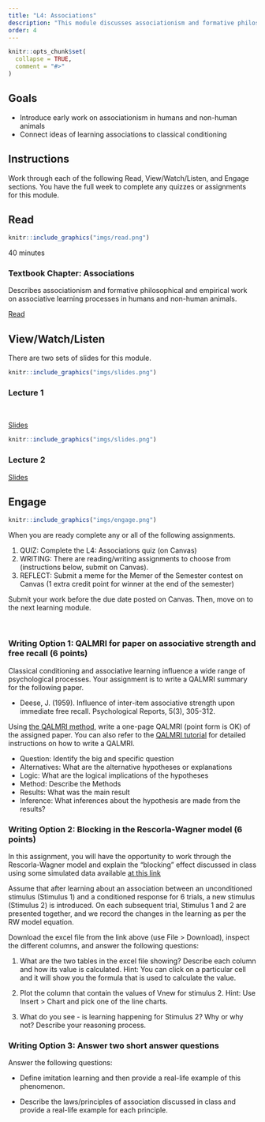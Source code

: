 ```yaml
---
title: "L4: Associations"
description: "This module discusses associationism and formative philosophical and empirical work on associative learning processes in humans and non-human animals."
order: 4
---
```


```r
knitr::opts_chunk$set(
  collapse = TRUE,
  comment = "#>"
)
```

## Goals

- Introduce early work on associationism in humans and non-human animals
- Connect ideas of learning associations to classical conditioning


## Instructions 

Work through each of the following Read, View/Watch/Listen, and Engage sections. You have the full week to complete any quizzes or assignments for this module.

## Read 

:::::{.card .border .border-2 .border-info .mb-3}
:::: {.grid .g-0}
::: {.g-col-3}
:::: {.card-body}

```r
knitr::include_graphics("imgs/read.png")
```

40 minutes

::::
:::

::: {.g-col-9}
:::: {.card-body}
### Textbook Chapter: Associations

Describes associationism and formative philosophical and empirical work on associative learning processes in humans and non-human animals.

<a class="btn btn-outline-info" href="https://teaching-me.github.io/cognition/textbook/C5_Associations.html" role="button">Read</a>
::::
:::
::::
:::::


## View/Watch/Listen {.mt-5}

There are two sets of slides for this module.

:::::{.card .border .border-2 .border-info .mb-3}
:::: {.grid .g-0}
::: {.g-col-3}
:::: {.card-body}

```r
knitr::include_graphics("imgs/slides.png")
```

::::
:::

::: {.g-col-9}
:::: {.card-body}
### Lecture 1
<br>

<a class="btn btn-outline-info" href="https://teaching-me.github.io/cognition/slides/L4_associations_1.pdf" role="button">Slides</a>

::::
:::
::::
:::::

:::::{.card .border .border-2 .border-info .mb-3}
:::: {.grid .g-0}
::: {.g-col-3}
:::: {.card-body}

```r
knitr::include_graphics("imgs/slides.png")
```



::::
:::

::: {.g-col-9}
:::: {.card-body}
### Lecture 2

<a class="btn btn-outline-info" href="https://teaching-me.github.io/cognition/slides/L4_associations_2.pdf" role="button">Slides</a>


::::
:::
::::
:::::

## Engage {.mt-5}

:::::{.card .border .border-2 .border-info}
:::: {.grid .g-0}
::: {.g-col-3}
:::: {.card-body}

```r
knitr::include_graphics("imgs/engage.png")
```


::::
:::

::: {.g-col-9}
:::: {.card-body}

When you are ready complete any or all of the following assignments.

1. QUIZ: Complete the L4: Associations quiz (on Canvas)
2. WRITING: There are reading/writing assignments to choose from (instructions below, submit on Canvas).
3. REFLECT: Submit a meme for the Memer of the Semester contest on Canvas (1 extra credit point for winner at the end of the semester)

Submit your work before the due date posted on Canvas. Then, move on to the next learning module.
::::
:::
::::
:::::

<br>

### Writing Option 1: QALMRI for paper on associative strength and free recall (6 points)

Classical conditioning and associative learning influence a wide range of psychological processes. Your assignment is to write a QALMRI summary for the following paper.

- Deese, J. (1959). Influence of inter-item associative strength upon immediate free recall. Psychological Reports, 5(3), 305-312.

Using [the QALMRI method](https://teaching-me.github.io/cognition/textbook/C1_What_is_Cognition.html#the-qalmri-method), write a one-page QALMRI (point form is OK) of the assigned paper. You can also refer to the [QALMRI tutorial](https://teaching-me.github.io/cognition/articles/modules/QALMRI.html) for detailed instructions on how to write a QALMRI.

- Question: Identify the big and specific question
- Alternatives: What are the alternative hypotheses or explanations
- Logic: What are the logical implications of the hypotheses
- Method: Describe the Methods
- Results: What was the main result
- Inference: What inferences about the hypothesis are made from the results?

### Writing Option 2: Blocking in the Rescorla-Wagner model (6 points)

In this assignment, you will have the opportunity to work through the Rescorla-Wagner model and explain the "blocking" effect discussed in class using some simulated data available [at this link](https://docs.google.com/spreadsheets/d/1xiNoRbGkSoAJeyIjLADINKyzGXW03kY_/edit?usp=share_link&ouid=114230382498081849934&rtpof=true&sd=true) 

Assume that after learning about an association between an unconditioned stimulus (Stimulus 1) and a conditioned response for 6 trials, a new stimulus (Stimulus 2) is introduced. On each subsequent trial, Stimulus 1 and 2 are presented together, and we record the changes in the learning as per the RW model equation. 

Download the excel file from the link above (use File > Download), inspect the different columns, and answer the following questions:

1. What are the two tables in the excel file showing? Describe each column and how its value is calculated. Hint: You can click on a particular cell and it will show you the formula that is used to calculate the value.

2. Plot the column that contain the values of Vnew for stimulus 2. Hint: Use Insert > Chart and pick one of the line charts.

3. What do you see - is learning happening for Stimulus 2? Why or why not? Describe your reasoning process. 


### Writing Option 3: Answer two short answer questions

Answer the following questions:

- Define imitation learning and then provide a real-life example of this phenomenon.

- Describe the laws/principles of association discussed in class and provide a real-life example for each principle.




